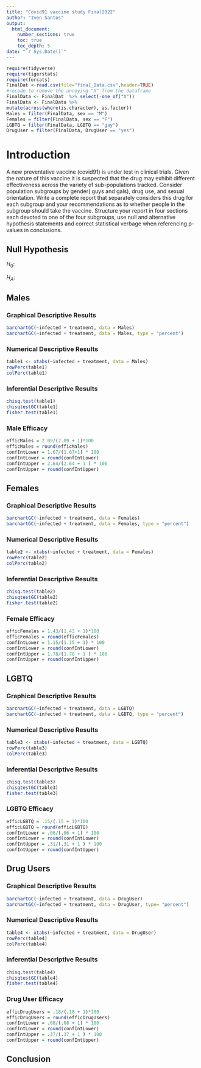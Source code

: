 ```yaml
---
title: "Covid91 vaccine study Final2022"
author: "Iven Santos"
output: 
  html_document:
    number_sections: true
    toc: true
    toc_depth: 5
date: "`r Sys.Date()`" 
---
```


```r
require(tidyverse)
require(tigerstats)
require(forcats)
FinalDat <-read.csv(file="final_Data.csv",header=TRUE)
#recode to remove the annoying "X" from the dataframe
FinalData <- FinalDat  %>% select(-one_of("X"))
FinalData <- FinalData %>%
mutate(across(where(is.character), as.factor))
Males = filter(FinalData, sex == "M")
Females = filter(FinalData, sex == "F")
LGBTQ = filter(FinalData, LGBTQ == "gay")
DrugUser = filter(FinalData, DrugUser == "yes")
```
# Introduction

A new  preventative vaccine (covid91) is under test in clinical trials. Given the nature of this vaccine it is suspected that the drug may exhibit different effectiveness across the variety of sub-populations tracked. Consider population subgroups by gender( guys and gals), drug use, and sexual orientation. Write a complete report that separately considers this drug for each subgroup and your recommendations as to whether people in the subgroup should take the vaccine. Structure your report in four sections each devoted to one of the four subgroups, use null and alternative hypothesis statements and correct statistical verbage when referencing p-values in conclusions.

## Null Hypothesis

$H_0$: 

$H_A$: 

## Males

### Graphical Descriptive Results

```r
barchartGC(~infected + treatment, data = Males)
barchartGC(~infected + treatment, data = Males, type = "percent")
```

### Numerical Descriptive Results
```r
table1 <- xtabs(~infected + treatment, data = Males)
rowPerc(table1)
colPerc(table1)
```


### Inferential Descriptive Results 
```r
chisq.test(table1)
chisqtestGC(table1)
fisher.test(table1)
```


### Male Efficacy

```r
efficMales = 2.09/(2.09 + 1)*100
efficMales = round(efficMales)
confIntLower = 1.67/(1.67+1) * 100 
confIntLower = round(confIntLower)
confIntUpper = 2.64/(2.64 + 1 ) * 100 
confIntUpper = round(confIntUpper)
```


## Females

### Graphical Descriptive Results

```r
barchartGC(~infected + treatment, data = Females)
barchartGC(~infected + treatment, data = Females, type = "percent")
```


### Numerical Descriptive Results
```r
table2 <- xtabs(~infected + treatment, data = Females)
rowPerc(table2)
colPerc(table2)
```


### Inferential Descriptive Results 
```r
chisq.test(table2)
chisqtestGC(table2)
fisher.test(table2)
```


### Female  Efficacy 

```r
efficFemales = 1.43/(1.43 + 1)*100
efficFemales = round(efficFemales)
confIntLower = 1.15/(1.15 + 1) * 100 
confIntLower = round(confIntLower)
confIntUpper = 1.78/(1.78 + 1 ) * 100 
confIntUpper = round(confIntUpper)
```


## LGBTQ

### Graphical Descriptive Results 

```r
barchartGC(~infected + treatment, data = LGBTQ)
barchartGC(~infected + treatment, data = LGBTQ, type = "percent")
```

### Numerical Descriptive Results

```r
table3 <- xtabs(~infected + treatment, data = LGBTQ)
rowPerc(table3)
colPerc(table3)
```

### Inferential Descriptive Results
```r
chisq.test(table3)
chisqtestGC(table3)
fisher.test(table3)
```


### LGBTQ Efficacy 

```r
efficLGBTQ = .15/(.15 + 1)*100
efficLGBTQ = round(efficLGBTQ)
confIntLower = .06/(.06 + 1) * 100 
confIntLower = round(confIntLower)
confIntUpper = .31/(.31 + 1 ) * 100 
confIntUpper = round(confIntUpper)
```

## Drug Users

### Graphical Descriptive Results

```r
barchartGC(~infected + treatment, data = DrugUser)
barchartGC(~infected + treatment, data = DrugUser, type= "percent")
```


### Numerical Descriptive Results 
```r
table4 <- xtabs(~infected + treatment, data = DrugUser)
rowPerc(table4)
colPerc(table4)
```


### Inferential Descriptive Results 
```r
chisq.test(table4)
chisqtestGC(table4)
fisher.test(table4)
```


### Drug User Efficacy 

```r
efficDrugUsers = .18/(.18 + 1)*100
efficDrugUsers = round(efficDrugUsers)
confIntLower = .08/(.08 + 1) * 100 
confIntLower = round(confIntLower)
confIntUpper = .37/(.37 + 1 ) * 100 
confIntUpper = round(confIntUpper)
```



## Conclusion
